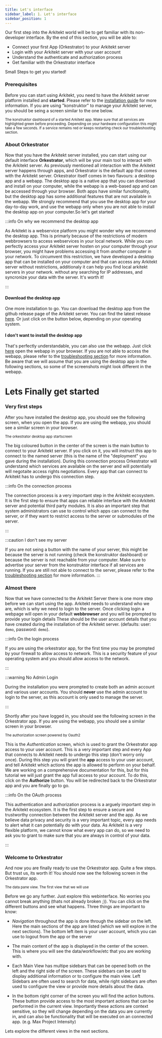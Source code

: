 ```yaml
---
title: Let's interface
sidebar_label: 1. Let's interface
sidebar_position: 1
---
```





Our first step into the Arkitekt world will be to get familiar with its non-developer interface. By the end of this section, you will be able to:

- Connect your first App (Orkestrator) to your Arkitekt server
- Login with your Arkitekt server with your user account
- Understand the authenticate and authorization process
- Get familiar with the Orkestrator interface

Small Steps to get you started!

### Prerequisites

Before you can start using Arkitekt, you need to have the Arkitekt server platform installed and **started**. Please refer to the
[installation guide](/docs/introduction/installation) for more information. If you are using "konstruktor" to manage your Arkitekt server, 
you should be seing a screen similar to the one below.

<div className="mt-2 p-6">
<Image img={dashboard} />

<div className="text-gray-400 mb-2">
<small>The konstruktor dashboard of a started Arkitekt app. Make sure that all services are highlighted green before 
proceeding. Depending on your hardware configuration this might take a few seconds. If a service remains red or 
keeps restarting check our troubleshooting section. </small>
</div>
</div>

### About Orkestrator

Now that you have the Arkitekt server installed, you can start using our default interface **Orkestrator**, which will be your main tool to interact with the Arkitekt server.
As previously mentioned all interaction with the Arkitekt server happens through apps, and Orkestrator is the default app that comes with the Arkitekt server. Orkestrator itself
comes in two flavours: a desktop app and a webapp. The desktop app is a native app that you can download and install on your computer, while the webapp is a web-based app and can be accessed
through your browser. Both apps have similar funcitionality, but the desktop app has some additional features that are not available in the webapp. We strongly recommend that you use the desktop app
for your day-to-day work, and use the webapp only when you are not able to install the desktop app on your computer.So let's get started!

:::info On why we recommend the desktop app

As Arkitekt is a webservice platform you might wonder why we recommend the desktop app. This is primarly because of the restrictions of modern webbrowsers to access webservices in your local network. While 
you can perfectly access your Arkitekt server hosten on *your* computer through your browser, you might have problems accessing it from *another* computer in your network. To circumvent this restriction, 
we have developed a desktop app that can be installed on your computer and that can access any Arkitekt server without restrictions, additionaly it can help you find local arkitekt servers in your network.
without any searching for IP addresses, and syncronize your data with the server. It's worth it!

:::

#### Download the desktop app

One more installation to go. You can download the desktop app from the github release page of the Arkitekt server. You can find the latest release [here](https://github.com/jhnnsrs/orkestrator/releases/latest).
Or just click on the button below, depending on your operating system.

<OrkestratorGrid/>

#### I don't want to install the desktop app

That's perfectly understandable, you can also use the webapp. Just click [here](http://127.0.0.1:8010/) open the webapp in your browser. If you are not able to access the webapp, please refer to the [troubleshooting section](/docs/introduction/troubleshooting) for more information.
Be aware that we will assume that you are using the desktop app in the following sections, so some of the screenshots might look different in the webapp.

# Lets Finally get started

### Very first steps

After you have installed the desktop app, you should see the following screen, when you open the app. If you are using the webapp, you should see a similar screen in your browser.

<div className="mt-2 p-6">
<Image img={thumbnail} />

<div className="text-gray-400 mb-2">
<small>The orkestrator desktop app startscreen </small>
</div>
</div>

The big coloured button in the center of the screen is the main button to connect to your Arkitekt server. If you click on it, you will instruct this app to connect to 
the named server (this is the name of the "deployment" you gave during the installation). During this connection process Orkestrator will understand which services are available on the server and will
potentially will negotaite access rights negotiations. Every app that can connect to Arkitekt has to undergo this connection step.

:::info On the connection process

The connection process is a very important step in the Arkitekt ecosystem. It is the first step to ensure that apps can reliable interface with the Arkitekt server and potential third party modules. It is also
an important step that system administrators can use to control which apps can connect to the server, or if they want to restrict access to the server or submodules of the server. 

:::

:::caution I don't see my server

If you are not seing a button with the name of your server, this might be because the server is not running (check the konstruktor dashboard) or because the server is not reachable from your computer.
Make sure to advertise your server from the konstruktor interface if all services are running. If you are still not able to connect to the server, please refer to the [troubleshooting section](/docs/troubleshooting) for more information.
:::

### Almost there

Now that we have connected to the Arkitekt Server there is one more step before we can start using the app. Arkitekt needs to understand who we are, which is why we need to login to the server.
Once clicking login a webpage will open in your default **webbrowser** and you will be prompted to provide your login details 
These should be the user account details that you have created during the installation of the Arkitekt server. (defaults: user: `demo`, password: `demo`).

:::info On the login process

If you are using the orkestrator app, for the first time you may be prompted by your firewall to allow access to network.
This is a security feature of your operating system and you should allow access to the network.

:::

:::warning No Admin Login

During the installation you were prompted to create both an admin account and various user accounts. You should **never** use the admin account to login to the server, 
as this account is only used to manage the server.

:::

Shortly after you have logged in, you should see the following screen in the Orkestrator app. If you are using the webapp, you should see a similar screen in your browser.

<div className="mt-2 p-6 rounded rounded-md">
<Image img={oauth} className="rounded rounded-xl overflow-hidden" />

<div className="text-gray-400 mb-2">
<small>The authorization screen powered by Oauth2</small>
</div>
</div>

This is the *Authentication* screen, which is used to grant the Orkestrator app access to your user account. 
This is a very important step and every App that connects to Arkitekt needs to undergo this step (don't worry only once). During this step you will grant the **app** access to your user account, 
and tell Arkitekt which actions the app is allowed to perform on your behalf. We are working on a comprehensive documentation for this, but for this tutorial we will just grant the app full access to your account.
To do this, click on the **Authorize** button. You will be redirected back to the Orkestrator app and you are finally go to go.

:::info On the OAuth process

This authentication and authorization process is a arguely important step in the Arkitekt ecosystem. It is the first step to ensure a secure and trustworthy connection between the Arkitekt server and the app. As we believe data 
privacy and security is a very important topic, every app needs to alert what it can potentially do with your data. As Arkitekt is a very flexible platform, we cannot know what every app can do, so we need to ask you to grant
to make sure that you are always in control of your data.

:::

### Welcome to Orkestrator

And now you are finally ready to use the Orkestrator app. Quite a few steps. But trust us, its worth it! You should now see the following screen in the Orkestrator app. 


<div className="mt-2 p-6 rounded rounded-md">
<Image img={data} className="rounded rounded-xl overflow-hidden" />

<div className="text-gray-400 mb-2">
<small>The data pane view. The first view that we will use</small>
</div>
</div>

Before we go any further. Just explore this webinterface. No worries you cannot break anything (thats not already broken ;)). You can click on the different buttons and see what happens.
Three things are important to know:

- *Navigation* throughout the app is done through the sidebar on the left. Here the main sections of the app are listed (which we will explore in the next sections). The bottom left item is
your user account, which you can use to logout from the app or the server
- The main content of the app is displayed in the center of the screen. This is where you will see the data/workflow/etc that you are working with.

- Each Main View has multipe sidebars that can be opened both on the left and the right side of the screen. These sidebars can be used to display additional information or to configure the main view.
Left Sidebars are often used to search for data, while right sidebars are often used to configure the view or provide more details about the data.
- In the bottom right corner of the screen you will find the action buttons. These button provide access to the most important actions that can be performed in the current view. Importantly these
actions are context sensitive, so they will change depending on the data you are currently in, and can also be functionality that will be executed on an connected app. (e.g. Max Project Intensity)

Lets explore the different views in the next sections.